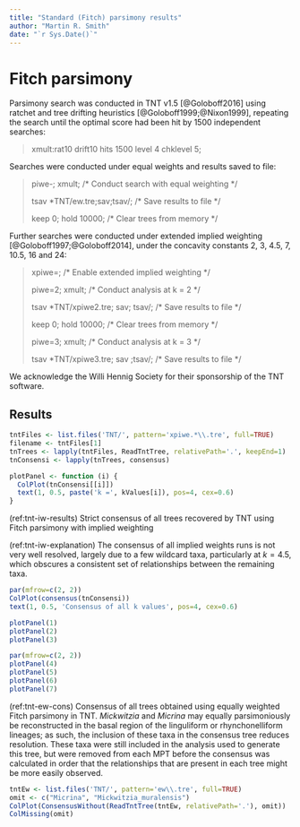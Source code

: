 ```yaml
---
title: "Standard (Fitch) parsimony results"
author: "Martin R. Smith"
date: "`r Sys.Date()`"
---
```


# Fitch parsimony {#fitch}

Parsimony search was conducted in TNT v1.5 [@Goloboff2016] using ratchet and tree drifting heuristics [@Goloboff1999;@Nixon1999], repeating the search until the optimal score had been hit by 1500 independent searches:

> xmult:rat10 drift10 hits 1500 level 4 chklevel 5;

Searches were conducted under equal weights and results saved to file:

> piwe-; xmult; <span class="comment">/&#42; Conduct search with equal weighting &#42;/</span>
>
> tsav &#42;TNT/ew.tre;sav;tsav/; <span class="comment">/&#42; Save results to file &#42;/</span>
>
> keep 0; hold 10000; <span class="comment">/&#42; Clear trees from memory &#42;/</span>

Further searches were conducted under extended implied weighting [@Goloboff1997;@Goloboff2014], under the concavity constants 2, 3, 4.5, 7, 10.5, 16 and 24:

> xpiwe=; <span class="comment">/&#42; Enable extended implied weighting &#42;/</span>
>
> piwe=2; xmult; <span class="comment">/&#42; Conduct analysis at k = 2 &#42;/</span>
>
> tsav &#42;TNT/xpiwe2.tre; sav; tsav/; <span class="comment">/&#42; Save results to file &#42;/</span>
> 
> keep 0; hold 10000; <span class="comment">/&#42; Clear trees from memory &#42;/</span>
>
> piwe=3; xmult; <span class="comment">/&#42; Conduct analysis at k = 3 &#42;/</span>
>
> tsav &#42;TNT/xpiwe3.tre; sav ;tsav/; <span class="comment">/&#42; Save results to file &#42;/</span>

We acknowledge the Willi Hennig Society for their sponsorship of the TNT software.

<!-- "Jackknife resampling should be used rather than bootstrap resampling" -- @Simmons2011-->
## Results

```R
tntFiles <- list.files('TNT/', pattern='xpiwe.*\\.tre', full=TRUE)
filename <- tntFiles[1]
tnTrees <- lapply(tntFiles, ReadTntTree, relativePath='.', keepEnd=1)
tnConsensi <- lapply(tnTrees, consensus)

plotPanel <- function (i) {
  ColPlot(tnConsensi[[i]])
  text(1, 0.5, paste('k =', kValues[i]), pos=4, cex=0.6)
}
```

(ref:tnt-iw-results) Strict consensus of all trees recovered by TNT using Fitch parsimony with implied weighting

(ref:tnt-iw-explanation) The consensus of all implied weights runs is not very well resolved, largely due to a few wildcard taxa, particularly at $k = 4.5$, which obscures a consistent set of relationships between the remaining taxa.

```R
par(mfrow=c(2, 2))
ColPlot(consensus(tnConsensi)) 
text(1, 0.5, 'Consensus of all k values', pos=4, cex=0.6)

plotPanel(1)
plotPanel(2)
plotPanel(3)
```

```R
par(mfrow=c(2, 2))
plotPanel(4)
plotPanel(5)
plotPanel(6)
plotPanel(7)
```

<!--### Consensus of all IW trees, without wildcards

Even with the anomalous results at $k = 4.5$, the essential relationships between most taxa are recovered under all weighting situations:

```R
#omit <- c('Clupeafumosus_socialis', 'Micrina', 'Mickwitzia_muralensis', 'Paterimitra', 'Heliomedusa_orienta', 'Tomteluva_perturbata', 'Yuganotheca_elegans', 'Salanygolina', 'Gasconsia', 'Mummpikia_nuda')
omit <- c("none")
ColPlot(ConsensusWithout(tnConsensi, omit))
ColMissing(omit)
```
-->
\newpage

(ref:tnt-ew-cons) Consensus of all trees obtained using equally weighted Fitch parsimony in TNT.  _Mickwitzia_ and _Micrina_ may equally parsimoniously be reconstructed in the basal region of the linguliform or rhynchonelliform lineages; as such, the inclusion of these taxa in the consensus tree reduces resolution.  These taxa were still included in the analysis used to generate this tree, but were removed from each MPT before the consensus was calculated in order that the relationships that are present in each tree might be more easily observed.

```R
tntEw <- list.files('TNT/', pattern='ew\\.tre', full=TRUE)
omit <- c("Micrina", "Mickwitzia_muralensis")
ColPlot(ConsensusWithout(ReadTntTree(tntEw, relativePath='.'), omit))
ColMissing(omit)
```
